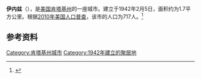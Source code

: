{{Infobox settlement
|name = 伊内兹
|native_name = Inez
|image_flag = 
|image_seal = 
|image_skyline = 
|image_map = KYMap-doton-Inez.PNG
|map_caption = 在肯塔基州的位置
|subdivision_type = 國家
|subdivision_name = {{USA}}
|subdivision_type1 = [[美國行政區劃|州]]
|subdivision_name1 = [[肯塔基州|肯塔基州]]
|subdivision_type2 = [[肯塔基州行政区划|县]]
|subdivision_name2 = [[馬丁縣_(肯塔基州)|馬丁縣]]
|established_title = 正式立市
|established_date  = 1942年2月5日
|area_total_km2    = 1.7
|population_as_of = 2010年
|population_total = 717
|population_density_km2 = 
|timezone = 
|utc_offset = 
|timezone_DST = 
|utc_offset_DST = 
}}

'''伊内兹'''（{{lang-en|'''Inez'''}}），是[[美国|美国]][[肯塔基州|肯塔基州]]的一座城市。建立于1942年2月5日，面积约为1.7平方公里。根据[[2010年美国人口普查|2010年美国人口普查]]，该市的人口为717人。<ref name=census>{{cite web |url = http://www.census.gov/prod/www/abs/decennial/ |title = Census of Population and Housing |publisher = U.S. Census Bureau |accessdate = 2011-11-18 |archive-url = https://web.archive.org/web/20060208103743/http://www.census.gov/prod/www/abs/decennial/ |archive-date = 2006-02-08 |dead-url = yes }}</ref>

== 参考资料 ==
{{reflist}}

[[Category:肯塔基州城市|Category:肯塔基州城市]]
[[Category:1942年建立的聚居地|Category:1942年建立的聚居地]]

{{Kentucky-stub}}